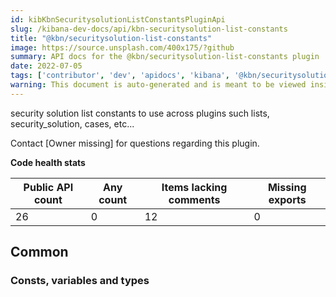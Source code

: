 ```yaml
---
id: kibKbnSecuritysolutionListConstantsPluginApi
slug: /kibana-dev-docs/api/kbn-securitysolution-list-constants
title: "@kbn/securitysolution-list-constants"
image: https://source.unsplash.com/400x175/?github
summary: API docs for the @kbn/securitysolution-list-constants plugin
date: 2022-07-05
tags: ['contributor', 'dev', 'apidocs', 'kibana', '@kbn/securitysolution-list-constants']
warning: This document is auto-generated and is meant to be viewed inside our experimental, new docs system. Reach out in #docs-engineering for more info.
---
```


security solution list constants to use across plugins such lists, security_solution, cases, etc...

Contact [Owner missing] for questions regarding this plugin.

**Code health stats**

| Public API count  | Any count | Items lacking comments | Missing exports |
|-------------------|-----------|------------------------|-----------------|
| 26 | 0 | 12 | 0 |

## Common

### Consts, variables and types
<DocDefinitionList data={kbnSecuritysolutionListConstantsObj.common.misc}/>

